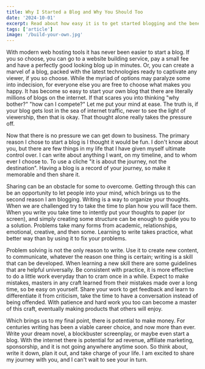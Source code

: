 ```yaml
---
title: Why I Started a Blog and Why You Should Too
date: '2024-10-01'
excerpt: Read about how easy it is to get started blogging and the benefits it brings
tags: ['article']
image: '/build-your-own.jpg'
---
```


With modern web hosting tools it has never been easier to start a blog. If you so choose, you can go to a website building service, pay a small fee and have a perfectly good looking blog up in minutes. Or, you can create a marvel of a blog, packed with the latest technologies ready to captivate any viewer, if you so choose. While the myriad of options may paralyze some into indecision, for everyone else you are free to choose what makes you happy. It has become so easy to start your own blog that there are literally millions of blogs on the internet. If that scares you into thinking "why bother?" "how can I compete?" Let me put your mind at ease. The truth is, if your blog gets lost in the sea of internet traffic, never to see the light of viewership, then that is okay. That thought alone really takes the pressure off. 

Now that there is no pressure we can get down to business. The primary reason I chose to start a blog is I thought it would be fun. I don't know about you, but there are few things in my life that I have given myself ultimate control over. I can write about anything I want, on my timeline, and to whom ever I choose to. To use a cliche "it is about the journey, not the destination". Having a blog is a record of your journey, so make it memorable and then share it. 

Sharing can be an obstacle for some to overcome. Getting through this can be an opportunity to let people into your mind, which brings us to the second reason I am blogging. Writing is a way to organize your thoughts. When we are challenged try to take the time to plan how you will face them. When you write you take time to intently put your thoughts to paper (or screen), and simply creating some structure can be enough to guide you to a solution. Problems take many forms from academic, relationships, emotional, creative, and then some. Learning to write takes practice, what better way than by using it to fix your problems.

Problem solving is not the only reason to write. Use it to create new content, to communicate, whatever the reason one thing is certain; writing is a skill that can be developed. When learning a new skill there are some guidelines that are helpful universally. Be consistent with practice, it is more effective to do a little work everyday than to cram once in a while. Expect to make mistakes, masters in any craft learned from their mistakes made over a long time, so be easy on yourself. Share your work to get feedback and learn to differentiate it from criticism, take the time to have a conversation instead of being offended. With patience and hard work you too can become a master of this craft, eventually making products that others will enjoy.

Which brings us to my final point, there is potential to make money. For centuries writing has been a viable career choice, and now more than ever. Write your dream novel, a blockbuster screenplay, or maybe even start a blog. With the internet there is potential for ad revenue, affiliate marketing, sponsorship, and it is not going anywhere anytime soon. So think about, write it down, plan it out, and take charge of your life. I am excited to share my journey with you, and I can't wait to see your in turn. 

